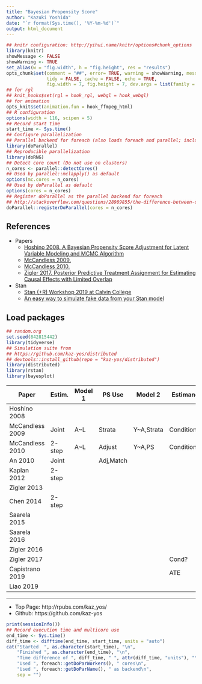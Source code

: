```yaml
---
title: "Bayesian Propensity Score"
author: "Kazuki Yoshida"
date: "`r format(Sys.time(), '%Y-%m-%d')`"
output: html_document
---
```


```r
## knitr configuration: http://yihui.name/knitr/options#chunk_options
library(knitr)
showMessage <- FALSE
showWarning <- TRUE
set_alias(w = "fig.width", h = "fig.height", res = "results")
opts_chunk$set(comment = "##", error= TRUE, warning = showWarning, message = showMessage,
               tidy = FALSE, cache = FALSE, echo = TRUE,
               fig.width = 7, fig.height = 7, dev.args = list(family = "sans"))
## for rgl
## knit_hooks$set(rgl = hook_rgl, webgl = hook_webgl)
## for animation
opts_knit$set(animation.fun = hook_ffmpeg_html)
## R configuration
options(width = 116, scipen = 5)
## Record start time
start_time <- Sys.time()
## Configure parallelization
## Parallel backend for foreach (also loads foreach and parallel; includes doMC)
library(doParallel)
## Reproducible parallelization
library(doRNG)
## Detect core count (Do not use on clusters)
n_cores <- parallel::detectCores()
## Used by parallel::mclapply() as default
options(mc.cores = n_cores)
## Used by doParallel as default
options(cores = n_cores)
## Register doParallel as the parallel backend for foreach
## http://stackoverflow.com/questions/28989855/the-difference-between-domc-and-doparallel-in-r
doParallel::registerDoParallel(cores = n_cores)
```

## References
- Papers
  - [Hoshino 2008. A Bayesian Propensity Score Adjustment for Latent Variable Modeling and MCMC Algorithm](https://www.researchgate.net/publication/223577619_A_Bayesian_propensity_score_adjustment_for_latent_variable_modeling_and_MCMC_algorithm)
  - [McCandless 2009. ]()
  - [McCandless 2010. ]()
  - [Zigler 2017. Posterior Predictive Treatment Assignment for Estimating Causal Effects with Limited Overlap](https://arxiv.org/abs/1710.08749)
- Stan
  - [Stan (+R) Workshop 2019 at Calvin College](https://rpruim.github.io/StanWorkshop/)
  - [An easy way to simulate fake data from your Stan model](http://modernstatisticalworkflow.blogspot.com/2017/04/an-easy-way-to-simulate-fake-data-from.html?m=1)


## Load packages
```r
## random.org
set.seed(842815442)
library(tidyverse)
## Simulation suite from
## https://github.com/kaz-yos/distributed
## devtools::install_github(repo = "kaz-yos/distributed")
library(distributed)
library(rstan)
library(bayesplot)
```

| Paper           | Estim. | Model 1 | PS Use    | Model 2    | Estimand    |
|-----------------|--------|---------|-----------|------------|-------------|
| Hoshino 2008    |        |         |           |            |             |
| McCandless 2009 | Joint  | A~L     | Strata    | Y~A,Strata | Conditional |
| McCandless 2010 | 2-step | A~L     | Adjust    | Y~A,PS     | Conditional |
| An 2010         | Joint  |         | Adj,Match |            |             |
| Kaplan 2012     | 2-step |         |           |            |             |
| Zigler 2013     |        |         |           |            |             |
| Chen 2014       | 2-step |         |           |            |             |
| Saarela 2015    |        |         |           |            |             |
| Saarela 2016    |        |         |           |            |             |
| Zigler 2016     |        |         |           |            |             |
| Zigler 2017     |        |         |           |            | Cond?       |
| Capistrano 2019 |        |         |           |            | ATE         |
| Liao 2019       |        |         |           |            |             |

--------------------
- Top Page: http://rpubs.com/kaz_yos/
- Github: https://github.com/kaz-yos

```r
print(sessionInfo())
## Record execution time and multicore use
end_time <- Sys.time()
diff_time <- difftime(end_time, start_time, units = "auto")
cat("Started  ", as.character(start_time), "\n",
    "Finished ", as.character(end_time), "\n",
    "Time difference of ", diff_time, " ", attr(diff_time, "units"), "\n",
    "Used ", foreach::getDoParWorkers(), " cores\n",
    "Used ", foreach::getDoParName(), " as backend\n",
    sep = "")
```
